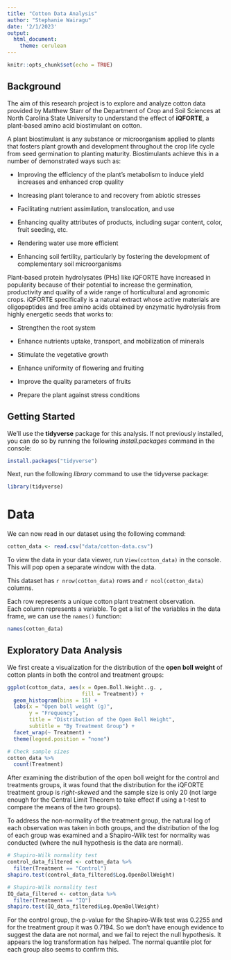 ```yaml
---
title: "Cotton Data Analysis"
author: "Stephanie Wairagu"
date: '2/1/2023'
output: 
  html_document: 
    theme: cerulean
---
```


```r
knitr::opts_chunk$set(echo = TRUE)
```

## Background

The aim of this research project is to explore and analyze cotton data provided by Matthew Starr of the Department of Crop and Soil Sciences at North Carolina State University to understand the effect of **iQFORTE**, a plant-based amino acid biostimulant on cotton. 


A plant biostimulant is any substance or microorganism applied to plants that fosters plant growth and development throughout the crop life cycle from seed germination to planting maturity. Biostimulants achieve this in a number of demonstrated ways such as:

- Improving the efficiency of the plant's metabolism to induce yield increases and enhanced crop quality

- Increasing plant tolerance to and recovery from abiotic stresses

- Facilitating nutrient assimilation, translocation, and use

- Enhancing quality attributes of products, including sugar content, color, fruit seeding, etc.

- Rendering water use more efficient

- Enhancing soil fertility, particularly by fostering the development of complementary soil microorganisms

Plant-based protein hydrolysates (PHs) like iQFORTE have increased in popularity because of their potential to increase the germination, productivity and quality of a wide range of horticultural and agronomic crops. iQFORTE specifically is a natural extract whose active materials are oligopeptides and free amino acids obtained by enzymatic hydrolysis from highly energetic seeds that works to:

- Strengthen the root system

- Enhance nutrients uptake, transport, and mobilization of minerals

- Stimulate the vegetative growth

- Enhance uniformity of flowering and fruiting

- Improve the quality parameters of fruits

- Prepare the plant against stress conditions


## Getting Started

We'll use the **tidyverse** package for this analysis. If not previously installed, you can do so by running the following *install.packages* command in the console:

```r
install.packages("tidyverse")
```

Next, run the following *library* command to use the tidyverse package:

```r
library(tidyverse)
```


# Data

We can now read in our dataset using the following command:

```r
cotton_data <- read.csv("data/cotton-data.csv")
```


To view the data in your data viewer, run `View(cotton_data)` in the console. This will pop open a separate window with the data.


This dataset has `r nrow(cotton_data)` rows and `r ncol(cotton_data)` columns.

Each row represents a unique cotton plant treatment observation. \
Each column represents a variable. To get a list of the variables in the data frame, we can use the `names()` function:
```r
names(cotton_data)
```


## Exploratory Data Analysis

We first create a visualization for the distribution of the **open boll weight** of cotton plants in both the control and treatment groups: 

```r
ggplot(cotton_data, aes(x = Open.Boll.Weight..g. ,
                        fill = Treatment)) +
  geom_histogram(bins = 15) +
  labs(x = "Open boll weight (g)",
       y = "Frequency",
       title = "Distribution of the Open Boll Weight",
       subtitle = "By Treatment Group") +
  facet_wrap(~ Treatment) +
  theme(legend.position = "none")
```

```r
# Check sample sizes
cotton_data %>%
  count(Treatment)
```


After examining the distribution of the open boll weight for the control and treatments groups, it was found that the distribution for the iQFORTE treatment group is *right-skewed* and the sample size is only 20 (not large enough for the Central Limit Theorem to take effect if using a t-test to compare the means of the two groups).


To address the non-normality of the treatment group, the natural log of each observation was taken in both groups, and the distribution of the log of each group was examined and a Shapiro-Wilk test for normality was conducted (where the null hypothesis is the data are normal).

```r
# Shapiro-Wilk normality test
control_data_filtered <- cotton_data %>%
  filter(Treatment == "Control")
shapiro.test(control_data_filtered$Log.OpenBollWeight) 
```

```r
# Shapiro-Wilk normality test
IQ_data_filtered <- cotton_data %>%
  filter(Treatment == "IQ")
shapiro.test(IQ_data_filtered$Log.OpenBollWeight)
```

For the control group, the p-value for the Shapiro-Wilk test was 0.2255 and for the treatment group it was 0.7194. So we don’t have enough evidence to suggest the data are not normal, and we fail to reject the null hypothesis. It appears the log transformation has helped. The normal quantile plot for each group also seems to confirm this.


